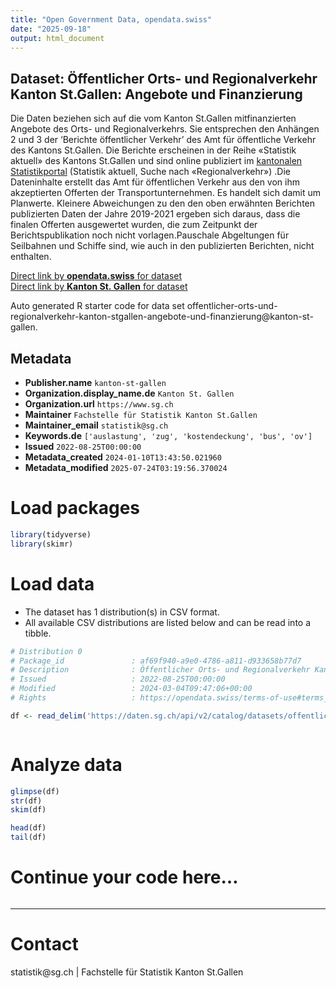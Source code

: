 ```yaml
---
title: "Open Government Data, opendata.swiss"
date: "2025-09-18"
output: html_document
---
```


## Dataset: Öffentlicher Orts- und Regionalverkehr Kanton St.Gallen: Angebote und Finanzierung

Die Daten beziehen sich auf die vom Kanton St.Gallen mitfinanzierten Angebote des Orts- und Regionalverkehrs. Sie entsprechen den Anhängen 2 und 3 der 'Berichte öffentlicher Verkehr' des Amt für öffentliche Verkehr des Kantons St.Gallen. Die Berichte erscheinen in der Reihe «Statistik aktuell» des Kantons St.Gallen und sind online publiziert im [kantonalen Statistikportal](https://www.sg.ch/ueber-den-kanton-st-gallen/statistik/statistikberichte.html) (Statistik aktuell, Suche nach «Regionalverkehr») .Die Dateninhalte erstellt das Amt für öffentlichen Verkehr aus den von ihm akzeptierten Offerten der Transportunternehmen. Es handelt sich damit um Planwerte. Kleinere Abweichungen zu den den oben erwähnten Berichten publizierten Daten der Jahre 2019-2021 ergeben sich daraus, dass die finalen Offerten ausgewertet wurden, die zum Zeitpunkt der Berichtspublikation noch nicht vorlagen.Pauschale Abgeltungen für Seilbahnen und Schiffe sind, wie auch in den publizierten Berichten, nicht enthalten.

[Direct link by **opendata.swiss** for dataset](https://opendata.swiss/de/dataset/offentlicher-orts-und-regionalverkehr-kanton-st-gallen-angebote-und-finanzierung)<br>
[Direct link by **Kanton St. Gallen** for dataset](https://daten.sg.ch/explore/dataset/offentlicher-orts-und-regionalverkehr-kanton-stgallen-angebote-und-finanzierung/)

Auto generated R starter code for data set offentlicher-orts-und-regionalverkehr-kanton-stgallen-angebote-und-finanzierung@kanton-st-gallen.

## Metadata

- **Publisher.name** `kanton-st-gallen`
- **Organization.display_name.de** `Kanton St. Gallen`
- **Organization.url** `https://www.sg.ch`
- **Maintainer** `Fachstelle für Statistik Kanton St.Gallen`
- **Maintainer_email** `statistik@sg.ch`
- **Keywords.de** `['auslastung', 'zug', 'kostendeckung', 'bus', 'ov']`
- **Issued** `2022-08-25T00:00:00`
- **Metadata_created** `2024-01-10T13:43:50.021960`
- **Metadata_modified** `2025-07-24T03:19:56.370024`


# Load packages

```r

library(tidyverse)
library(skimr)

```

# Load data

-   The dataset has 1 distribution(s) in CSV format.
-   All available CSV distributions are listed below and can be read into a tibble.

```r

# Distribution 0
# Package_id               : af69f940-a9e0-4786-a811-d933658b77d7
# Description              : Öffentlicher Orts- und Regionalverkehr Kanton St.Gallen: Angebote und Finanzierung (csv)
# Issued                   : 2022-08-25T00:00:00
# Modified                 : 2024-03-04T09:47:06+00:00
# Rights                   : https://opendata.swiss/terms-of-use#terms_by

df <- read_delim('https://daten.sg.ch/api/v2/catalog/datasets/offentlicher-orts-und-regionalverkehr-kanton-stgallen-angebote-und-finanzierung/exports/csv?use_labels=true')



```

# Analyze data

```r

glimpse(df)
str(df)
skim(df)

head(df)
tail(df)

```

# Continue your code here...

```r

```

------------------------------------------------------------------------

# Contact

statistik@sg.ch | Fachstelle für Statistik Kanton St.Gallen
